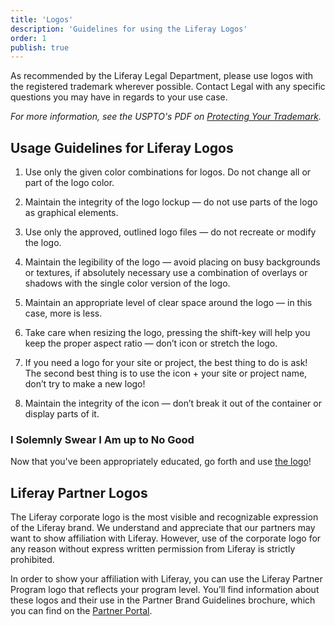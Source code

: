 ```yaml
---
title: 'Logos'
description: 'Guidelines for using the Liferay Logos'
order: 1
publish: true
---
```


<!-- DoDont Source Files are in Figma: https://www.figma.com/file/b7taYciXEysAiBcsMXvv9nOV/brand-assets?node-id=2302%3A2203 -->


As recommended by the Liferay Legal Department, please use logos with the registered trademark wherever possible. Contact Legal with any specific questions you may have in regards to your use case.

_For more information, see the USPTO's PDF on [Protecting Your Trademark](https://drive.google.com/file/d/1CRRUOhwZ7n4DnJ98dpD7g8Og55mAJMdu/view)._

## Usage Guidelines for Liferay Logos

1. Use only the given color combinations for logos. Do not change all or part of the logo color.

    <DoDont
    	good="/images/blueprints/logo-usage/color-do.png"
    	bad="/images/blueprints/logo-usage/color-dont.png"
    />

1. Maintain the integrity of the logo lockup — do not use parts of the logo as graphical elements.

    <DoDont
    	good="/images/blueprints/logo-usage/color-do.png"
    	bad="/images/blueprints/logo-usage/lockup-dont.png"
    />

1. Use only the approved, outlined logo files — do not recreate or modify the logo.

    <DoDont
    	good="/images/blueprints/logo-usage/modify-do.png"
    	bad="/images/blueprints/logo-usage/modify-dont.png"
    />

1. Maintain the legibility of the logo — avoid placing on busy backgrounds or textures, if absolutely necessary use a combination of overlays or shadows with the single color version of the logo.

    <DoDont
    	good="/images/blueprints/logo-usage/legible-do.png"
    	bad="/images/blueprints/logo-usage/legible-dont.png"
    />

1. Maintain an appropriate level of clear space around the logo — in this case, more is less.

    <DoDont
    	good="/images/blueprints/logo-usage/space-do.png"
    	bad="/images/blueprints/logo-usage/space-dont.png"
    />

1. Take care when resizing the logo, pressing the shift-key will help you keep the proper aspect ratio — don’t icon or stretch the logo.

    <DoDont
    	good="/images/blueprints/logo-usage/resize-do.png"
    	bad="/images/blueprints/logo-usage/resize-dont.png"
    />

1. If you need a logo for your site or project, the best thing to do is ask! The second best thing is to use the icon + your site or project name, don’t try to make a new logo!

    <DoDont
    	good="/images/blueprints/logo-usage/logo-do.png"
    	bad="/images/blueprints/logo-usage/logo-dont.png"
    />

1. Maintain the integrity of the icon — don’t break it out of the container or display parts of it.
    <DoDont
    	good="/images/blueprints/logo-usage/icon-do.png"
    	bad="/images/blueprints/logo-usage/icon-dont.png"
    />

### I Solemnly Swear I Am up to No Good

Now that you've been appropriately educated, go forth and use [the logo](../../resources/logo-files)!

## Liferay Partner Logos

The Liferay corporate logo is the most visible and recognizable expression of the Liferay brand. We understand and appreciate that our partners may want to show affiliation with Liferay. However, use of the corporate logo for any reason without express written permission from Liferay is strictly prohibited.

In order to show your affiliation with Liferay, you can use the Liferay Partner Program logo that reflects your program level. You’ll find information about these logos and their use in the Partner Brand Guidelines brochure, which you can find on the [Partner Portal](https://partner.liferay.com).
